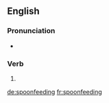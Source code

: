 ==English==

===Pronunciation===
* {{a|UK}} {{IPA|/ˈspuːnfiːdɪŋ/|lang=en}}

===Verb===
{{head|en|present participle}}

# {{present participle of|spoonfeed|lang=en}}

[[de:spoonfeeding]]
[[fr:spoonfeeding]]
